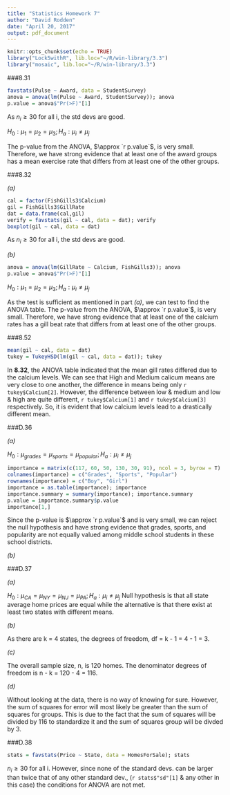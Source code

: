 ```yaml
---
title: "Statistics Homework 7"
author: "David Rodden"
date: "April 20, 2017"
output: pdf_document
---
```


```r
knitr::opts_chunk$set(echo = TRUE)
library("Lock5withR", lib.loc="~/R/win-library/3.3")
library("mosaic", lib.loc="~/R/win-library/3.3")
```

###8.31

```r
favstats(Pulse ~ Award, data = StudentSurvey)
anova = anova(lm(Pulse ~ Award, StudentSurvey)); anova
p.value = anova$"Pr(>F)"[1]
```
As $n_i \geq 30$ for all i, the std devs are good.

$H_0: \mu_1 = \mu_2 = \mu_3; H_a: \mu_i \neq \mu_j$

The p-value from the ANOVA, $\approx `r p.value`$, is very small. Therefore, we have strong evidence that at least one of the award groups has a mean exercise rate that differs from at least one of the other groups.

###8.32

*(a)*
```r
cal = factor(FishGills3$Calcium)
gil = FishGills3$GillRate
dat = data.frame(cal,gil)
verify = favstats(gil ~ cal, data = dat); verify
boxplot(gil ~ cal, data = dat)
```
As $n_i \geq 30$ for all i, the std devs are good.

*(b)*
```r
anova = anova(lm(GillRate ~ Calcium, FishGills3)); anova
p.value = anova$"Pr(>F)"[1]
```
$H_0: \mu_1 = \mu_2 = \mu_3; H_a: \mu_i \neq \mu_j$

As the test is sufficient as mentioned in part *(a)*, we can test to find the ANOVA table. The p-value from the ANOVA, $\approx `r p.value`$, is very small. Therefore, we have strong evidence that at least one of the calcium rates has a gill beat rate that differs from at least one of the other groups.

###8.52

```r
mean(gil ~ cal, data = dat)
tukey = TukeyHSD(lm(gil ~ cal, data = dat)); tukey
```
In **8.32**, the ANOVA table indicated that the mean gill rates differed due to the calcium levels. We can see that High and Medium calicum means are very close to one another, the difference in means being only `r tukey$Calcium[2]`. However, the difference between low & medium and low & high are quite different, `r tukey$Calcium[1]` and `r tukey$Calcium[3]` respectively. So, it is evident that low calcium levels lead to a drastically different mean.

###D.36

*(a)*

$H_0: \mu_{grades} = \mu_{sports} = \mu_{popular}; H_a: \mu_i \neq \mu_j$
```r
importance = matrix(c(117, 60, 50, 130, 30, 91), ncol = 3, byrow = T)
colnames(importance) = c("Grades", "Sports", "Popular")
rownames(importance) = c("Boy", "Girl")
importance = as.table(importance); importance
importance.summary = summary(importance); importance.summary
p.value = importance.summary$p.value
importance[1,]
```
Since the p-value is  $\approx `r p.value`$ and is very small, we can reject the null hypothesis and have strong evidence that grades, sports, and popularity are not equally valued among middle school students in these school districts.

*(b)*



###D.37

*(a)*

$H_0: \mu_{CA} = \mu_{NY} = \mu_{NJ} = \mu_{PA}; H_a: \mu_i \neq \mu_j$
Null hypothesis is that all state average home prices are equal while the alternative is that there exist at least two states with different means.

*(b)*

As there are k = 4 states, the degrees of freedom, df = k - 1 = 4 - 1 = 3.

*(c)*

The overall sample size, n, is 120 homes. The denominator degrees of freedom is n - k = 120 - 4 = 116.

*(d)*

Without looking at the data, there is no way of knowing for sure. However, the sum of squares for error will most likely be greater than the sum of squares for groups. This is due to the fact that the sum of squares will be divided by 116 to standardize it and the sum of squares group will be divded by 3.

###D.38

```r
stats = favstats(Price ~ State, data = HomesForSale); stats
```
$n_i \geq 30$ for all i. However, since none of the standard devs. can be larger than twice that of any other standard dev., (`r stats$"sd"[1]` & any other in this case) the conditions for ANOVA are not met.
